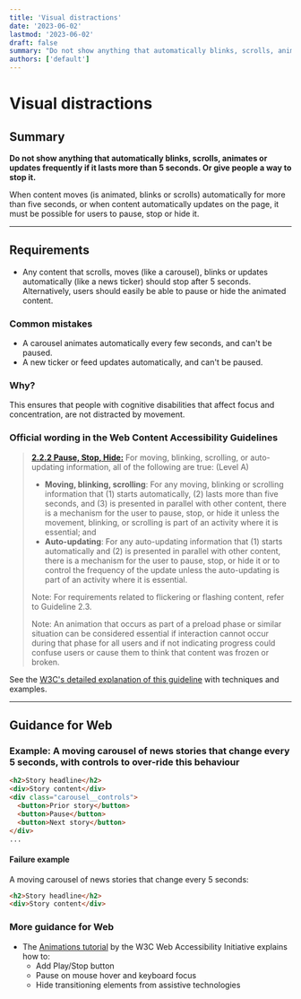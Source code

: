 ```yaml
---
title: 'Visual distractions'
date: '2023-06-02'
lastmod: '2023-06-02'
draft: false
summary: "Do not show anything that automatically blinks, scrolls, animates or updates frequently if it lasts more than 5 seconds. Or give people a way to stop it."
authors: ['default']
---
```


# Visual distractions

## Summary

**Do not show anything that automatically blinks, scrolls, animates or updates frequently if it lasts more than 5 seconds. Or give people a way to stop it.**

When content moves (is animated, blinks or scrolls) automatically for more than five seconds, or when content automatically updates on the page, it must be possible for users to pause, stop or hide it.

---

## Requirements

* Any content that scrolls, moves (like a carousel), blinks or updates automatically (like a news ticker) should stop after 5 seconds. Alternatively, users should easily be able to pause or hide the animated content.

### Common mistakes

* A carousel animates automatically every few seconds, and can't be paused.
* A new ticker or feed updates automatically, and can't be paused.

### Why?

This ensures that people with cognitive disabilities that affect focus and concentration, are not distracted by movement.

### Official wording in the Web Content Accessibility Guidelines

> [**2.2.2 Pause, Stop, Hide:**](https://www.w3.org/TR/UNDERSTANDING-WCAG20/time-limits-pause.html) For moving, blinking, scrolling, or auto-updating information, all of the following are true: (Level A)
>
> * **Moving, blinking, scrolling**: For any moving, blinking or scrolling information that (1) starts automatically, (2) lasts more than five seconds, and (3) is presented in parallel with other content, there is a mechanism for the user to pause, stop, or hide it unless the movement, blinking, or scrolling is part of an activity where it is essential; and
> * **Auto-updating**: For any auto-updating information that (1) starts automatically and (2) is presented in parallel with other content, there is a mechanism for the user to pause, stop, or hide it or to control the frequency of the update unless the auto-updating is part of an activity where it is essential.
>
> Note: For requirements related to flickering or flashing content, refer to Guideline 2.3.
>
> Note: An animation that occurs as part of a preload phase or similar situation can be considered essential if interaction cannot occur during that phase for all users and if not indicating progress could confuse users or cause them to think that content was frozen or broken.

See the [W3C's detailed explanation of this guideline](https://www.w3.org/TR/UNDERSTANDING-WCAG20/time-limits-pause.html) with techniques and examples.

---

## Guidance for Web

### Example: A moving carousel of news stories that change every 5 seconds, with controls to over-ride this behaviour

```html
<h2>Story headline</h2>
<div>Story content</div>
<div class="carousel__controls">
  <button>Prior story</button>
  <button>Pause</button>
  <button>Next story</button>
</div>
...
```

#### Failure example

A moving carousel of news stories that change every 5 seconds:

```html
<h2>Story headline</h2>
<div>Story content</div>
```

### More guidance for Web

* The [Animations tutorial](https://www.w3.org/WAI/tutorials/carousels/animations/) by the W3C Web Accessibility Initiative explains how to:
  * Add Play/Stop button
  * Pause on mouse hover and keyboard focus
  * Hide transitioning elements from assistive technologies
